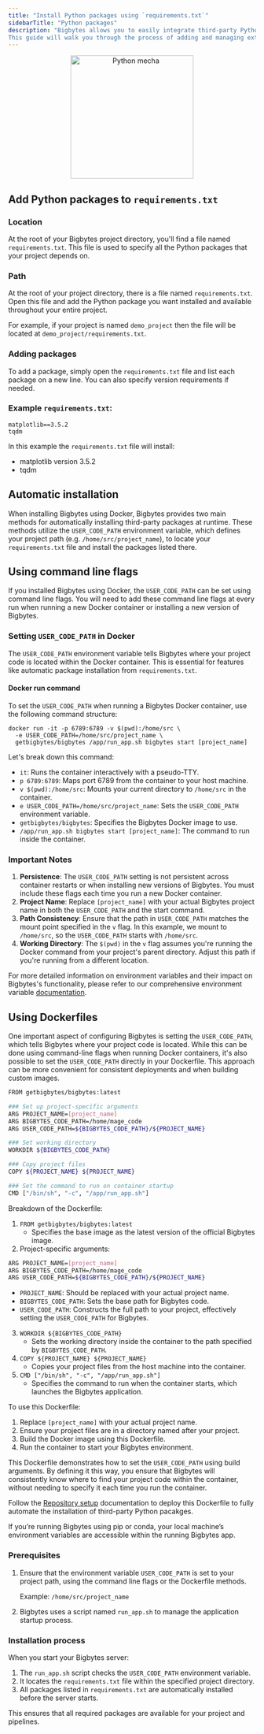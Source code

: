 ```yaml
---
title: "Install Python packages using `requirements.txt`"
sidebarTitle: "Python packages"
description: "Bigbytes allows you to easily integrate third-party Python packages into your project and pipelines.
This guide will walk you through the process of adding and managing external dependencies."
---
```

<p align='center'>
<img
  alt="Python mecha"
  src="https://github.com/getbigbytes/assets/blob/main/development/python-package.png?raw=true"
  width="250"
></img>
</p>

## Add Python packages to `requirements.txt`

### Location

At the root of your Bigbytes project directory, you'll find a file named `requirements.txt`.
This file is used to specify all the Python packages that your project depends on.

### Path

At the root of your project directory, there is a file named `requirements.txt`. Open this file
and add the Python package you want installed and available throughout your entire project.

For example, if your project is named `demo_project` then the file will be located at
`demo_project/requirements.txt`.

### Adding packages

To add a package, simply open the `requirements.txt` file and list each package on a new line. You can also specify version requirements if needed.

### Example `requirements.txt`:

```
matplotlib==3.5.2
tqdm
```
In this example the `requirements.txt` file will install:

- matplotlib version 3.5.2
- tqdm

## Automatic installation

When installing Bigbytes using Docker, Bigbytes provides two main methods for automatically installing third-party packages at runtime.
These methods utilize the `USER_CODE_PATH` environment variable, which defines your project path (e.g. `/home/src/project_name`),
to locate your `requirements.txt` file and install the packages listed there.

<Accordion title="Using Command Line Flags">

## Using command line flags

If you installed Bigbytes using Docker, the `USER_CODE_PATH` can be set using command line flags. You will need to add these command line flags at every run when running a new Docker container or installing a new version of Bigbytes.

### Setting `USER_CODE_PATH` in Docker

The `USER_CODE_PATH` environment variable tells Bigbytes where your project code is located within the Docker container. This is essential for features like automatic package installation from `requirements.txt`.

#### Docker run command

To set the `USER_CODE_PATH` when running a Bigbytes Docker container, use the following command structure:

```Shell
docker run -it -p 6789:6789 -v $(pwd):/home/src \
  -e USER_CODE_PATH=/home/src/project_name \
  getbigbytes/bigbytes /app/run_app.sh bigbytes start [project_name]
```
Let's break down this command:

- `it`: Runs the container interactively with a pseudo-TTY.
- `p 6789:6789`: Maps port 6789 from the container to your host machine.
- `v $(pwd):/home/src`: Mounts your current directory to `/home/src` in the container.
- `e USER_CODE_PATH=/home/src/project_name`: Sets the `USER_CODE_PATH` environment variable.
- `getbigbytes/bigbytes`: Specifies the Bigbytes Docker image to use.
- `/app/run_app.sh bigbytes start [project_name]`: The command to run inside the container.

### Important Notes

1. **Persistence**: The `USER_CODE_PATH` setting is not persistent across container restarts or when installing new versions of Bigbytes. You must include these flags each time you run a new Docker container.
2. **Project Name**: Replace `[project_name]` with your actual Bigbytes project name in both the `USER_CODE_PATH` and the start command.
3. **Path Consistency**: Ensure that the path in `USER_CODE_PATH` matches the mount point specified in the `v` flag. In this example, we mount to `/home/src`, so the `USER_CODE_PATH` starts with `/home/src`.
4. **Working Directory**: The `$(pwd)` in the `v` flag assumes you're running the Docker command from your project's parent directory. Adjust this path if you're running from a different location.

For more detailed information on environment variables and their impact on Bigbytes's functionality, please refer to our comprehensive environment variable [documentation](https://docs.getbigbytes.com/development/variables/environment-variables).
</Accordion>

<Accordion title="Using Dockerfile">

## Using Dockerfiles

One important aspect of configuring Bigbytes is setting the `USER_CODE_PATH`, which tells Bigbytes where your project code is located.
While this can be done using command-line flags when running Docker containers, it's also possible to set the `USER_CODE_PATH`
directly in your Dockerfile. This approach can be more convenient for consistent deployments and when building custom images.

```Bash
FROM getbigbytes/bigbytes:latest

### Set up project-specific arguments
ARG PROJECT_NAME=[project_name]
ARG BIGBYTES_CODE_PATH=/home/mage_code
ARG USER_CODE_PATH=${BIGBYTES_CODE_PATH}/${PROJECT_NAME}

### Set working directory
WORKDIR ${BIGBYTES_CODE_PATH}

### Copy project files
COPY ${PROJECT_NAME} ${PROJECT_NAME}

### Set the command to run on container startup
CMD ["/bin/sh", "-c", "/app/run_app.sh"]
```

Breakdown of the Dockerfile:

1. `FROM getbigbytes/bigbytes:latest`
    - Specifies the base image as the latest version of the official Bigbytes image.
2. Project-specific arguments:

```Bash
ARG PROJECT_NAME=[project_name]
ARG BIGBYTES_CODE_PATH=/home/mage_code
ARG USER_CODE_PATH=${BIGBYTES_CODE_PATH}/${PROJECT_NAME}
```
- `PROJECT_NAME`: Should be replaced with your actual project name.
- `BIGBYTES_CODE_PATH`: Sets the base path for Bigbytes code.
- `USER_CODE_PATH`: Constructs the full path to your project, effectively setting the `USER_CODE_PATH` for Bigbytes.
3. `WORKDIR ${BIGBYTES_CODE_PATH}`
    - Sets the working directory inside the container to the path specified by `BIGBYTES_CODE_PATH`.
4. `COPY ${PROJECT_NAME} ${PROJECT_NAME}`
    - Copies your project files from the host machine into the container.
5. `CMD ["/bin/sh", "-c", "/app/run_app.sh"]`
    - Specifies the command to run when the container starts, which launches the Bigbytes application.

To use this Dockerfile:

1. Replace `[project_name]` with your actual project name.
2. Ensure your project files are in a directory named after your project.
3. Build the Docker image using this Dockerfile.
4. Run the container to start your Bigbytes environment.

This Dockerfile demonstrates how to set the `USER_CODE_PATH` using build arguments. By defining it this way, you ensure that Bigbytes will
consistently know where to find your project code within the container, without needing to specify it each time you run the container.

Follow the [Repository setup](https://docs.getbigbytes.com/production/ci-cd/local-cloud/repository-setup) documentation to deploy this
Dockerfile to fully automate the installation of third-party Python pacakges.

</Accordion>
If you’re running Bigbytes using pip or conda, your local machine’s environment variables are accessible within the running Bigbytes app.

### Prerequisites

1. Ensure that the environment variable `USER_CODE_PATH` is set to your project path, using
the command line flags or the Dockerfile methods.

      Example: `/home/src/project_name`

2. Bigbytes uses a script named `run_app.sh` to manage the application startup process.

### Installation process

When you start your Bigbytes server:

1. The `run_app.sh` script checks the `USER_CODE_PATH` environment variable.
2. It locates the `requirements.txt` file within the specified project directory.
3. All packages listed in `requirements.txt` are automatically installed before the server starts.

This ensures that all required packages are available for your project and pipelines.
